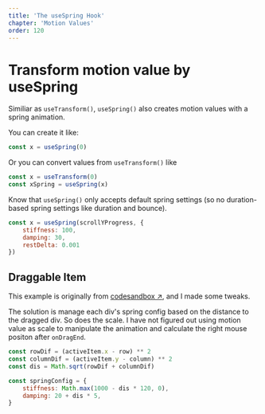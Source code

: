 ```yaml
---
title: 'The useSpring Hook'
chapter: 'Motion Values'
order: 120
---
```


# Transform motion value by useSpring
Similiar as `useTransform()`, `useSpring()` also creates motion values with a spring animation.

You can create it like:

```js
const x = useSpring(0)
```

Or you can convert values from `useTransform()` like

```js
const x = useTransform(0)
const xSpring = useSpring(x)
```

Know that `useSpring()` only accepts default spring settings (so no duration-based spring settings like duration and bounce).

```js
const x = useSpring(scrollYProgress, {
    stiffness: 100,
    damping: 30,
    restDelta: 0.001
})
```

## Draggable Item
This example is originally from [codesandbox ↗](https://codesandbox.io/p/sandbox/framer-motion-usespring-example-0ctgom?file=/src/index.tsx), and I made some tweaks.

The solution is manage each div's spring config based on the distance to the dragged div. So does the scale. I have not figured out using motion value as scale to manipulate the animation and calculate the right mouse positon after `onDragEnd`.
```js
const rowDif = (activeItem.x - row) ** 2
const columnDif = (activeItem.y - column) ** 2
const dis = Math.sqrt(rowDif + columnDif)

const springConfig = {
    stiffness: Math.max(1000 - dis * 120, 0),
    damping: 20 + dis * 5,
}
```


<DraggableItem />
